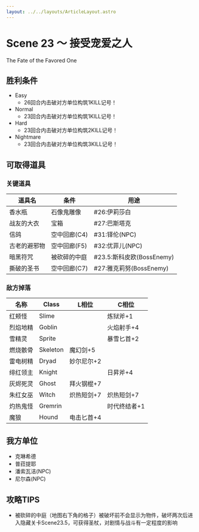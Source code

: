 ```yaml
---
layout: ../../layouts/ArticleLayout.astro
---
```

# Scene 23 ～ 接受宠爱之人  

The Fate of the Favored One

## 胜利条件 

- Easy
  - 26回合内击破对方单位构筑1KILL记号！
- Normal
  - 23回合内击破对方单位构筑1KILL记号！
- Hard
  - 23回合内击破对方单位构筑2KILL记号！
- Nightmare
  - 23回合内击破对方单位构筑3KILL记号！

## 可取得道具 

### 关键道具

|道具名|条件|用途|
|---|---|---|
|香水瓶|石像鬼雕像|#26:伊莉莎白|
|战友的大衣|宝箱|#27:巴斯塔克|
|信鸽|空中回廊(C4)|#31:铎伦(NPC)|
|古老的避邪物|空中回廊(F5)|#32:优菲儿(NPC)|
|暗黑符咒|被砍碎的中庭|#23.5:斯科皮欧(BossEnemy)|
|撕破的圣书|空中回廊(C7)|#27:雅克莉努(BossEnemy)|

### 敌方掉落

|名称|Class|L相位|C相位|
|---|---|---|---|
|红颊怪|Slime||炼狱斧+1|
|烈焰地精|Goblin||火焰射手+4|
|雪精灵|Sprite||暴雪匕首+2|
|燃烧骸骨|Skeleton|魔幻剑+5||
|雷电树精|Dryad|妙尔尼尔+2||
|绯红领主|Knight||日昇斧+4|
|灰烬死灵|Ghost|拜火钢棍+7||
|朱红女巫|Witch|炽热短剑+7|炽热短剑+7|
|灼热鬼怪|Gremrin||时代终结者+1|
|魔狼|Hound|电击匕首+4||

## 我方单位 

- 克琳希德
- 普菈提耶
- 潘索瓦洁(NPC)
- 尼尔森(NPC)

## 攻略TIPS 

- 被砍碎的中庭（地图右下角的格子）被破坏前不会显示为物件，破坏两次后进入隐藏关卡Scene23.5，可获得圣杖，对剧情与战斗有一定程度的影响